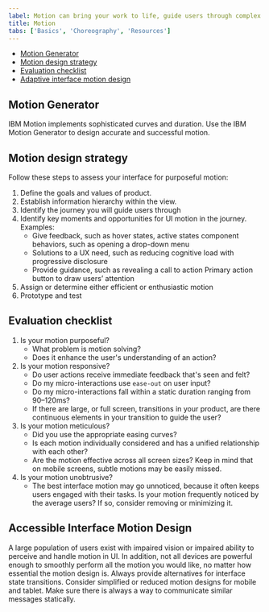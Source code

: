 ```yaml
---
label: Motion can bring your work to life, guide users through complex experiences, and help move forward—from here to there, now to next, start to finish—and make progress.
title: Motion
tabs: ['Basics', 'Choreography', 'Resources']
---
```


<AnchorLinks>

- [Motion Generator](#motion-generator)
- [Motion design strategy](#motion-design-strategy)
- [Evaluation checklist](#evaluation-checklist)
- [Adaptive interface motion design](#adaptive-interface-motion-design)

</AnchorLinks>

## Motion Generator

IBM Motion implements sophisticated curves and duration. Use the IBM Motion Generator to design accurate and successful motion.

<Row className="tile--group">
<Column offsetLg="4" colMd="4" colLg="4" noGutterSm>
  <ClickableTile
    title="Motion Generator"
    href="https://ibm.github.io/motion/"
    type="resource"
  />
</Column>
</Row>

## Motion design strategy

Follow these steps to assess your interface for purposeful motion:

1. Define the goals and values of product.
2. Establish information hierarchy within the view.
3. Identify the journey you will guide users through
4. Identify key moments and opportunities for UI motion in the journey. Examples:
   - Give feedback, such as hover states, active states component behaviors, such as opening a drop-down menu
   - Solutions to a UX need, such as reducing cognitive load with progressive disclosure
   - Provide guidance, such as revealing a call to action Primary action button to draw users’ attention
5. Assign or determine either efficient or enthusiastic motion
6. Prototype and test

## Evaluation checklist

1. Is your motion purposeful?
   - What problem is motion solving?
   - Does it enhance the user's understanding of an action?
2. Is your motion responsive?
   - Do user actions receive immediate feedback that's seen and felt?
   - Do my micro-interactions use `ease-out` on user input?
   - Do my micro-interactions fall within a static duration ranging from 90–120ms?
   - If there are large, or full screen, transitions in your product, are there continuous elements in your transition to guide the user?
3. Is your motion meticulous?
   - Did you use the appropriate easing curves?
   - Is each motion individually considered and has a unified relationship with each other?
   - Are the motion effective across all screen sizes? Keep in mind that on mobile screens, subtle motions may be easily missed.
4. Is your motion unobtrusive?
   - The best interface motion may go unnoticed, because it often keeps users engaged with their tasks. Is your motion frequently noticed by the average users? If so, consider removing or minimizing it.

## Accessible Interface Motion Design

A large population of users exist with impaired vision or impaired ability to perceive and handle motion in UI. In addition, not all devices are powerful enough to smoothly perform all the motion you would like, no matter how essential the motion design is. Always provide alternatives for interface state transitions. Consider simplified or reduced motion designs for mobile and tablet. Make sure there is always a way to communicate similar messages statically.
